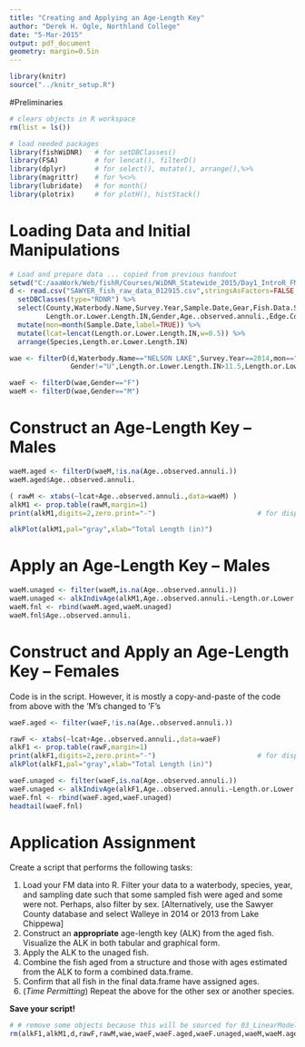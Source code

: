 ```yaml
---
title: "Creating and Applying an Age-Length Key"
author: "Derek H. Ogle, Northland College"
date: "5-Mar-2015"
output: pdf_document
geometry: margin=0.5in
---
```


```r
library(knitr)
source("../knitr_setup.R")
```

#Preliminaries
```r
# clears objects in R workspace
rm(list = ls())
```

```r
# load needed packages
library(fishWiDNR)   # for setDBClasses()
library(FSA)         # for lencat(), filterD()
library(dplyr)       # for select(), mutate(), arrange(),%>%
library(magrittr)    # for %<>%
library(lubridate)   # for month()
library(plotrix)     # for plotH(), histStack()
```

# Loading Data and Initial Manipulations
```r
# Load and prepare data ... copied from previous handout
setwd("C:/aaaWork/Web/fishR/Courses/WiDNR_Statewide_2015/Day1_IntroR_FMData")
d <- read.csv("SAWYER_fish_raw_data_012915.csv",stringsAsFactors=FALSE,na.strings=c("-","NA","")) %>%
  setDBClasses(type="RDNR") %>%
  select(County,Waterbody.Name,Survey.Year,Sample.Date,Gear,Fish.Data.Seq.No,Species,
         Length.or.Lower.Length.IN,Gender,Age..observed.annuli.,Edge.Counted.Desc,Age.Structure) %>%
  mutate(mon=month(Sample.Date,label=TRUE)) %>%
  mutate(lcat=lencat(Length.or.Lower.Length.IN,w=0.5)) %>%
  arrange(Species,Length.or.Lower.Length.IN)
```

```r
wae <- filterD(d,Waterbody.Name=="NELSON LAKE",Survey.Year==2014,mon=="May",Species=="WALLEYE",
               Gender!="U",Length.or.Lower.Length.IN>11.5,Length.or.Lower.Length.IN<21)

waeF <- filterD(wae,Gender=="F")
waeM <- filterD(wae,Gender=="M")
```

# Construct an Age-Length Key -- Males
```r
waeM.aged <- filterD(waeM,!is.na(Age..observed.annuli.))
waeM.aged$Age..observed.annuli.
```

\newpage
```r
( rawM <- xtabs(~lcat+Age..observed.annuli.,data=waeM) )
alkM1 <- prop.table(rawM,margin=1)
print(alkM1,digits=2,zero.print="-")                         # for display only
```

\newpage
```r
alkPlot(alkM1,pal="gray",xlab="Total Length (in)")
```

# Apply an Age-Length Key -- Males
```r
waeM.unaged <- filter(waeM,is.na(Age..observed.annuli.))
waeM.unaged <- alkIndivAge(alkM1,Age..observed.annuli.~Length.or.Lower.Length.IN,data=waeM.unaged)
waeM.fnl <- rbind(waeM.aged,waeM.unaged)
waeM.fnl$Age..observed.annuli.
```

# Construct and Apply an Age-Length Key -- Females
\vspace{-6pt}
Code is in the script.  However, it is mostly a copy-and-paste of the code from above with the 'M's changed to 'F's
```r
waeF.aged <- filter(waeF,!is.na(Age..observed.annuli.))

rawF <- xtabs(~lcat+Age..observed.annuli.,data=waeF)
alkF1 <- prop.table(rawF,margin=1)
print(alkF1,digits=2,zero.print="-")                         # for display only
alkPlot(alkF1,pal="gray",xlab="Total Length (in)")

waeF.unaged <- filter(waeF,is.na(Age..observed.annuli.))
waeF.unaged <- alkIndivAge(alkF1,Age..observed.annuli.~Length.or.Lower.Length.IN,data=waeF.unaged)
waeF.fnl <- rbind(waeF.aged,waeF.unaged)
headtail(waeF.fnl)
```

# Application Assignment
\vspace{-6pt}
Create a script that performs the following tasks:

1. Load your FM data into R.  Filter your data to a waterbody, species, year, and sampling date such that some sampled fish were aged and some were not.  Perhaps, also filter by sex.  [Alternatively, use the Sawyer County database and select Walleye in 2014 or 2013 from Lake Chippewa]
1. Construct an **appropriate** age-length key (ALK) from the aged fish.  Visualize the ALK in both tabular and graphical form.
1. Apply the ALK to the unaged fish.
1. Combine the fish aged from a structure and those with ages estimated from the ALK to form a combined data.frame.
1. Confirm that all fish in the final data.frame have assigned ages.
\vspace{12pt}
1. (*Time Permitting*) Repeat the above for the other sex or another species.

**Save your script!**

```r
# # remove some objects because this will be sourced for 03_LinearModelIntro
rm(alkF1,alkM1,d,rawF,rawM,wae,waeF,waeF.aged,waeF.unaged,waeM,waeM.aged,waeM.unaged)
```
